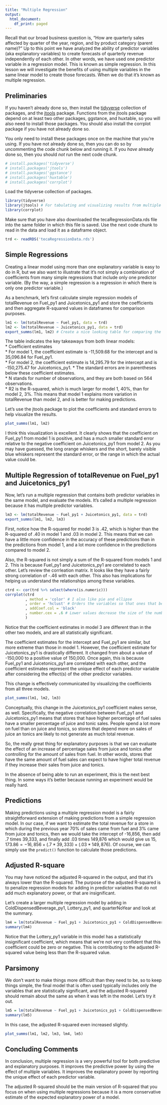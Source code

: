 ```yaml
---
title: "Multiple Regression"
output:
  html_document:
    df_print: paged
---
```

Recall that our broad business question is, "How are quarterly sales affected by quarter of the year, region, and by product category (parent name)?" Up to this point we have analyzed the ability of predictor variables (aka explanatory variables) to create forecasts of quarterly revenue independently of each other. In other words, we have used one predictor variable in a regression model. This is known as simple regression. In this lesson we will investigate the benefits of using multiple variables in the same linear model to create those forecasts. When we do that it’s known as multiple regression.   

## Preliminaries
If you haven't already done so, then install the [tidyverse][1] collection of packages, and the [jtools][2] package. Functions from the jtools package depend on at least two other packages, ggstance, and huxtable, so you will also need to install those packages. You should also install the corrplot package if you have not already done so.

You only need to install these packages once on the machine that you're using. If you have not already done so, then you can do so by uncommenting the code chunk below and running it. If you *have* already done so, then you should *not* run the next code chunk.
```r
# install.packages('tidyverse')
# install.packages('jtools')
# install.packages('ggstance')
# install.packages('huxtable')
# install.packages('corrplot')
```

Load the tidyverse collection of packages.
```r
library(tidyverse) 
library(jtools) # For tabulating and visualizing results from multiple regression models
library(corrplot)
```

Make sure that you have also downloaded the tecaRegressionData.rds file into the same folder in which this file is saved. Use the next code chunk to read in the data and load it as a dataframe object.
```r
trd <- readRDS('tecaRegressionData.rds')
```

## Simple Regressions  
Creating a linear model using more than one explanatory variable is easy to do in R, but we also want to illustrate that it's not simply a combination of coefficients from many simple regressions that include only one predictor variable. (By the way, a simple regression is a regression in which there is only one predictor variable.) 

As a benchmark, let's first calculate simple regression models of totalRevenue on Fuel_py1 and Juicetonics_py1 and store the coefficients and then aggregate R-squared values in dataframes for comparison purposes.

```r
lm1 <- lm(totalRevenue ~ Fuel_py1, data = trd)
lm2 <- lm(totalRevenue ~ Juicetonics_py1, data = trd)
export_summs(lm1, lm2) # Create a nice looking table for comparing the regression results
```

The table indicates the key takeaways from both linear models:  
* Coefficient estimates  
  * For model 1, the coefficient estimate is -11,509.68 for the intercept and is 35,096.84 for Fuel_py1.  
  * For model 2, the coefficient estimate is 14,295.79 for the intercept and is -150,275.47 for Juicetonics_py1.
  * The standard errors are in parentheses below these coefficient estimates.  
* N stands for number of observations, and they are both based on 564 observations.  
* R2 is the R-squared, which is much larger for model 1, 40%, than for model 2, 3%. This means that model 1 explains more variation in totalRevenue than model 2, and is better for making predictions.  

Let's use the jtools package to plot the coefficients and standard errors to help visualize the results.

```r
plot_summs(lm1, lm2)
```

I think this visualization is excellent. It clearly shows that the coefficient on Fuel_py1 from model 1 is positive, and has a much smaller standard error relative to the negative coefficient on Juicetonics_py1 from model 2. As you may have guessed, the long orange whiskers and the short, barely visible blue whiskers represent the standard error, or the range in which the actual value could be.

## Multiple Regression of totalRevenue on Fuel_py1 and Juicetonics_py1  
Now, let's run a multiple regression that contains both predictor variables in the same model, and evaluate the models. It's called a multiple regression because it has multiple predictor variables.
```r
lm3 <- lm(totalRevenue ~ Fuel_py1 + Juicetonics_py1, data = trd)
export_summs(lm1, lm2, lm3)
```
First, notice how the R-squared for model 3 is .42, which is higher than the R-squared of .40 in model 1 and .03 in model 2. This means that we can have a little more confidence in the accuracy of these predictions than in the predictions from model 1, and a lot more confidence in the predictions compared to model 2.

Also, the R-squared is not simply a sum of the R-squared from models 1 and 2. This is because Fuel_py1 and Juicetonics_py1 are correlated to each other. Let's review the corrleation matrix. It looks like they have a fairly strong correlation of -.46 with each other. This also has implications for helping us understand the relationships among these variables.

```r
ctrd <- cor(trd %>% select(where(is.numeric)))
corrplot(ctrd
         , method = 'color' # I also like pie and ellipse
         , order = 'hclust' # Orders the variables so that ones that behave similarly are placed next to each other
         , addCoef.col = 'black'
         , number.cex = .6 # Lower values decrease the size of the numbers in the cells
         )
```
Notice that the coefficient estimates in model 3 are different than in the other two models, and are all statistically significant. 

The coefficient estimates for the intercept and Fuel_py1 are similar, but more extreme than those in model 1. However, the coefficient estimate for Juicetonics_py1 is drastically different. It changed from about a value of -150,000 to a positive value of 150,000. Once again, this is because Fuel_py1 and Juicetonics_py1 are correlated with each other, and the coefficient estimates represent the unique effect of each predictor variable after considering the effect(s) of the other predictor variables.

This change is effectively communicated by visualizing the coefficients from all three models.
```r
plot_summs(lm1, lm2, lm3)
```


Conceptually, this change in the Juicetonics_py1 coefficient makes sense, as well. Specifically, the negative correlation between Fuel_py1 and Juicetonics_py1 means that stores that have higher percentage of fuel sales have a smaller percentage of juice and tonic sales. People spend a lot more on fuel than on juice and tonics, so stores that depend more on sales of juice an tonics are likely to not generate as much total revenue.

So, the really great thing for explanatory purposes is that we can evaluate the effect of an increase of percentage sales from juice and tonics after controlling for the amount of sales from fuel. In other words, stores that have the same amount of fuel sales can expect to have higher total revenue if they increase their sales from juice and tonics. 

In the absence of being able to run an experiment, this is the next best thing. In some ways it's better because running an experiment would be really hard.

## Predictions  
Making predictions using a multiple regression model is a fairly straightforward extension of making predictions from a simple regression model. In our case, if we want to estimate the total revenue for a store in which during the previous year 70% of sales came from fuel and 3% came from juice and tonics, then we would take the intercept of -16,856, then add .7 times 39,333, and finally add .03 times 149,876 which would give us $15,173.86=-16,856 + (.7*39,333)+(.03*149,876)$. Of course, we can simply use the `predict()` function to calculate those predictions.

## Adjusted R-square  
You may have noticed the adjusted R-squared in the output, and that it's always lower than the R-squared. The purpose of the adjusted R-squared is to penalize regression models for adding in predictor variables that do not add much explanatory power, or that are insignificant. 

Let's create a larger multiple regression model by adding in ColdDispensedBeverage_py1, Lottery_py1, and quarterNoYear and look at the summary.
```r
lm4 = lm(totalRevenue ~ Fuel_py1 + Juicetonics_py1 + ColdDispensedBeverage_py1 + Lottery_py1, data = trd)
summary(lm4)
```
Notice that the Lottery_py1 variable in this model has a statistically insignificant coefficient, which means that we're not very confident that this coefficient could be zero or negative. This is contributing to the adjusted R-squared value being less than the R-squared value.

## Parsimony  
We don't want to make things more difficult than they need to be, so to keep things simple, the final model that is often used typically includes only the variables that are statistically significant, and the adjusted R-squared should remain about the same as when it was left in the model. Let's try it out.

```r
lm5 = lm(totalRevenue ~ Fuel_py1 + Juicetonics_py1 + ColdDispensedBeverage_py1, data = trd)
summary(lm5)
```
In this case, the adjusted R-squared even increased slightly.

```r
plot_summs(lm1, lm2, lm3, lm4, lm5)
```

## Concluding Comments  
In conclusion, multiple regression is a very powerful tool for both predictive and explanatory purposes. It improves the predictive power by using the effect of multiple variables. It improves the explanatory power by reporting the unique effect of each predictor variable.

The adjusted R-squared should be the main version of R-squared that you focus on when using multiple regressions because it is a more conservative estimate of the expected explanatory power of a model.







[1]: https://www.tidyverse.org/packages/
[2]: https://jtools.jacob-long.com/